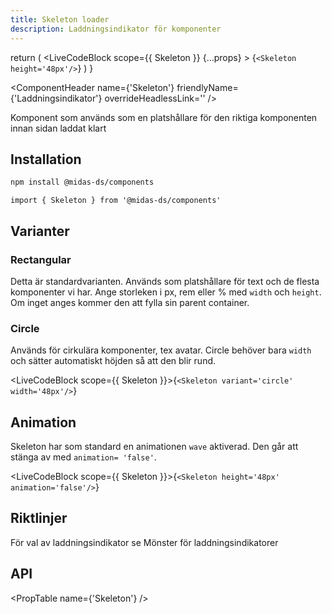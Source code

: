 ```yaml
---
title: Skeleton loader
description: Laddningsindikator för komponenter
---
```



  return (
    <LiveCodeBlock
      scope={{ Skeleton }}
      {...props}
    >
      {`<Skeleton height='48px'/>`}
    </LiveCodeBlock>
  )
}

<ComponentHeader
  name={'Skeleton'}
  friendlyName={'Laddningsindikator'}
  overrideHeadlessLink=''
/>

Komponent som används som en platshållare för den riktiga komponenten innan sidan laddat klart

<Example hideCode />

## Installation

```bash npm2yarn
npm install @midas-ds/components
```

```tsx
import { Skeleton } from '@midas-ds/components'
```

<Example hideExample />

## Varianter

### Rectangular

Detta är standardvarianten. Används som platshållare för text och de flesta komponenter vi har. Ange storleken i px, rem eller % med `width` och `height`. Om inget anges kommer den att fylla sin parent container.

<Example />

### Circle

Används för cirkulära komponenter, tex avatar. Circle behöver bara `width` och sätter automatiskt höjden så att den blir rund.

<LiveCodeBlock scope={{ Skeleton }}>{`<Skeleton variant='circle' width='48px'/>`}</LiveCodeBlock>

## Animation

Skeleton har som standard en animationen `wave` aktiverad. Den går att stänga av med `animation= 'false'`.

<LiveCodeBlock scope={{ Skeleton }}>{`<Skeleton height='48px' animation='false'/>`}</LiveCodeBlock>

## Riktlinjer

För val av laddningsindikator se <Link href="/design-patterns/page-loading" >Mönster för laddningsindikatorer</Link>

## API

<PropTable name={'Skeleton'} />
